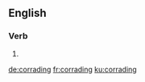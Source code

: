 ==English==

===Verb===
{{head|en|present participle}}

# {{present participle of|corrade|lang=en|nocat=1}}

[[de:corrading]]
[[fr:corrading]]
[[ku:corrading]]